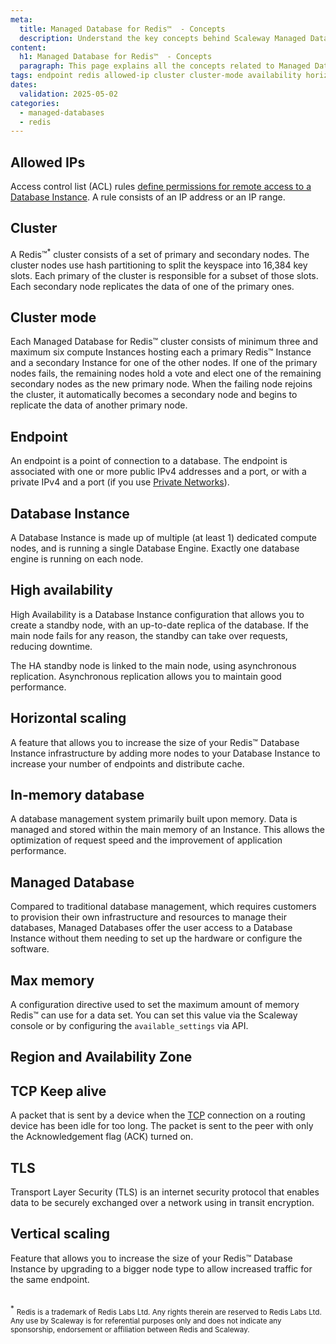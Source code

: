 ```yaml
---
meta:
  title: Managed Database for Redis™  - Concepts
  description: Understand the key concepts behind Scaleway Managed Databases for Redis™.
content:
  h1: Managed Database for Redis™  - Concepts
  paragraph: This page explains all the concepts related to Managed Database for Redis™.
tags: endpoint redis allowed-ip cluster cluster-mode availability horizontal-scaling tcp tls vertical-scaling
dates:
  validation: 2025-05-02
categories:
  - managed-databases
  - redis
---
```



## Allowed IPs

Access control list (ACL) rules [define permissions for remote access to a Database Instance](/managed-databases-for-postgresql-and-mysql/how-to/manage-allowed-ip-addresses/). A rule consists of an IP address or an IP range.

## Cluster

A Redis™<sup>*</sup> cluster consists of a set of primary and secondary nodes. The cluster nodes use hash partitioning to split the keyspace into 16,384 key slots. Each primary of the cluster is responsible for a subset of those slots. Each secondary node replicates the data of one of the primary ones.

## Cluster mode

Each Managed Database for Redis™ cluster consists of minimum three and maximum six compute Instances hosting each a primary Redis™ Instance and a secondary Instance for one of the other nodes. If one of the primary nodes fails, the remaining nodes hold a vote and elect one of the remaining secondary nodes as the new primary node. When the failing node rejoins the cluster, it automatically becomes a secondary node and begins to replicate the data of another primary node.

## Endpoint

An endpoint is a point of connection to a database. The endpoint is associated with one or more public IPv4 addresses and a port, or with a private IPv4 and a port (if you use [Private Networks](/vpc/concepts/#private-networks)).

## Database Instance

A Database Instance is made up of multiple (at least 1) dedicated compute nodes, and is running a single Database Engine. Exactly one database engine is running on each node.

## High availability

High Availability is a Database Instance configuration that allows you to create a standby node, with an up-to-date replica of the database. If the main node fails for any reason, the standby can take over requests, reducing downtime.

The HA standby node is linked to the main node, using asynchronous replication. Asynchronous replication allows you to maintain good performance.

## Horizontal scaling

A feature that allows you to increase the size of your Redis™ Database Instance infrastructure by adding more nodes to your Database Instance to increase your number of endpoints and distribute cache.

## In-memory database

A database management system primarily built upon memory. Data is managed and stored within the main memory of an Instance. This allows the optimization of request speed and the improvement of application performance.

## Managed Database

Compared to traditional database management, which requires customers to provision their own infrastructure and resources to manage their databases, Managed Databases offer the user access to a Database Instance without them needing to set up the hardware or configure the software.

## Max memory

A configuration directive used to set the maximum amount of memory Redis™ can use for a data set. You can set this value via the Scaleway console or by configuring the `available_settings` via API.

## Region and Availability Zone

<RegionAndAz />

## TCP Keep alive

A packet that is sent by a device when the [TCP](https://en.wikipedia.org/wiki/Transmission_Control_Protocol) connection on a routing device has been idle for too long. The packet is sent to the peer with only the Acknowledgement flag (ACK) turned on.

## TLS

Transport Layer Security (TLS) is an internet security protocol that enables data to be securely exchanged over a network using in transit encryption.

## Vertical scaling

Feature that allows you to increase the size of your Redis™ Database Instance by upgrading to a bigger node type to allow increased traffic for the same endpoint.

<br/>
<sup>*</sup> <small>Redis is a trademark of Redis Labs Ltd. Any rights therein are reserved to Redis Labs Ltd. Any use by Scaleway is for referential purposes only and does not indicate any sponsorship, endorsement or affiliation between Redis and Scaleway. </small>